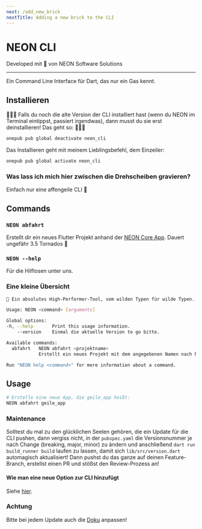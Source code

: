 ```yaml
---
next: /add_new_brick
nextTitle: Adding a new brick to the CLI
---
```


# NEON CLI

Developed mit 💙 von NEON Software Solutions

---

Ein Command Line Interface für Dart, das nur ein Gas kennt.

## Installieren

🚨🚨🚨 Falls du noch die alte Version der CLI installiert hast (wenn du NEON im Terminal eintippst, passiert irgendwas), dann musst du sie erst deinstallieren! Das geht so: 🚨🚨🚨

```sh
onepub pub global deactivate neon_cli
```

Das Installieren geht mit meinem Lieblingsbefehl, dem Einzeiler:

```sh
onepub pub global activate neon_cli
```

### Was lass ich mich hier zwischen die Drehscheiben gravieren?

Einfach nur eine affengeile CLI 🐒

## Commands

### `NEON abfahrt`

Erstellt dir ein neues Flutter Projekt anhand der [NEON Core App][neon_core_app_link]. Dauert ungefähr 3.5 Tornados 🍺

### `NEON --help`

Für die Hilflosen unter uns.

### Eine kleine Übersicht

```sh
🥵 Ein absolutes High-Performer-Tool, vom wilden Typen für wilde Typen.

Usage: NEON <command> [arguments]

Global options:
-h, --help       Print this usage information.
    --version    Einmal die aktuelle Version to go bitte.

Available commands:
  abfahrt   NEON abfahrt <projektname>
            Erstellt ein neues Projekt mit dem angegebenen Namen nach NEON Maßstäben (to the 🌝) im aktuellen Verzeichnis.

Run "NEON help <command>" for more information about a command.
```

## Usage

```sh
# Erstelle eine neue App, die geile_app heißt:
NEON abfahrt geile_app
```

### Maintenance

Solltest du mal zu den glücklichen Seelen gehören, die ein Update für die CLI pushen, dann vergiss nicht, in der `pubspec.yaml` die Versionsnummer je nach Change (breaking, major, minor) zu ändern und anschließend `dart run build_runner build` laufen zu lassen, damit sich `lib/src/version.dart` automagisch aktualisiert! Dann pushst du das ganze auf deinen Feature-Branch, erstellst einen PR und stößst den Review-Prozess an!

#### Wie man eine neue Option zur CLI hinzufügt

Siehe [hier][add_option_to_cli_link].

### Achtung

Bitte bei jedem Update auch die [Doku][cli_docs_repo_link] anpassen!

[cli_docs_repo_link]: https://github.com/NEON-Software-Solutions/NEON_cli_docs
[neon_core_app_link]: https://github.com/NEON-Software-Solutions/neon_app_library/tree/main/neon_core
[add_option_to_cli_link]: https://docs.page/NEON-Software-Solutions/NEON_cli_docs/add_new_brick
